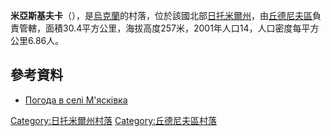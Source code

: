 {{coord|49|58|15|N|28|11|42|E|scale:30000|display=title}}

'''米亞斯基夫卡'''（{{lang-uk|М'ясківка}}），是[[烏克蘭|烏克蘭]]的村落，位於該國北部[[日托米爾州|日托米爾州]]，由[[丘德尼夫區|丘德尼夫區]]負責管轄，面積30.4平方公里，海拔高度257米，2001年人口14，人口密度每平方公里6.86人。

==參考資料== 
* [http://weather.in.ua/ua/zhitomirskaja/14261 Погода в селі М'ясківка]

{{DEFAULTSORT:М'ясківка}}
[[Category:日托米爾州村落|Category:日托米爾州村落]]
[[Category:丘德尼夫區村落|Category:丘德尼夫區村落]]


{{Zhytomyr-geo-stub}}